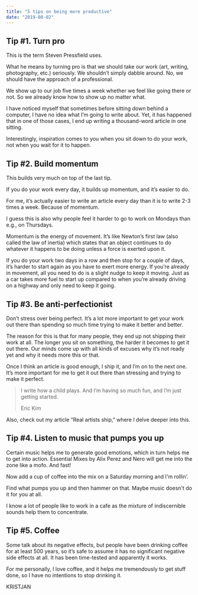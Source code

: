 ```yaml
---
title: "5 tips on being more productive"
date: "2019-08-02"
---
```


## Tip #1. Turn pro

This is the term Steven Pressfield uses.

What he means by turning pro is that we should take our work (art, writing, photography, etc.) seriously. We shouldn’t simply dabble around. No, we should have the approach of a professional.

We show up to our job five times a week whether we feel like going there or not. So we already know how to show up no matter what.

I have noticed myself that sometimes before sitting down behind a computer, I have no idea what I’m going to write about. Yet, it has happened that in one of those cases, I end up writing a thousand-word article in one sitting.

Interestingly, inspiration comes to you when you sit down to do your work, not when you wait for it to happen.

## Tip #2. Build momentum

This builds very much on top of the last tip.

If you do your work every day, it builds up momentum, and it’s easier to do.

For me, it’s actually easier to write an article every day than it is to write 2-3 times a week. Because of momentum.

I guess this is also why people feel it harder to go to work on Mondays than e.g., on Thursdays.

Momentum is the energy of movement. It’s like Newton’s first law (also called the law of inertia) which states that an object continues to do whatever it happens to be doing unless a force is exerted upon it.

If you do your work two days in a row and then stop for a couple of days, it’s harder to start again as you have to exert more energy. If you’re already in movement, all you need to do is a slight nudge to keep it moving. Just as a car takes more fuel to start up compared to when you’re already driving on a highway and only need to keep it going.

## Tip #3. Be anti-perfectionist

Don’t stress over being perfect. It’s a lot more important to get your work out there than spending so much time trying to make it better and better.

The reason for this is that for many people, they end up not shipping their work at all. The longer you sit on something, the harder it becomes to get it out there. Our minds come up with all kinds of excuses why it’s not ready yet and why it needs more this or that.

Once I think an article is good enough, I ship it, and I’m on to the next one. It’s more important for me to get it out there than stressing and trying to make it perfect.

> I write how a child plays. And I’m having so much fun, and I’m just getting started.
> 
> Eric Kim

Also, check out my article “Real artists ship,” where I delve deeper into this.

## Tip #4. Listen to music that pumps you up

Certain music helps me to generate good emotions, which in turn helps me to get into action. Essential Mixes by Alix Perez and Nero will get me into the zone like a mofo. And fast!

Now add a cup of coffee into the mix on a Saturday morning and I'm rollin'.

Find what pumps you up and then hammer on that. Maybe music doesn't do it for you at all.

I know a lot of people like to work in a cafe as the mixture of indiscernible sounds help them to concentrate.

## Tip #5. Coffee

Some talk about its negative effects, but people have been drinking coffee for at least 500 years, so it’s safe to assume it has no significant negative side effects at all. It has been time-tested and apparently it works.

For me personally, I love coffee, and it helps me tremendously to get stuff done, so I have no intentions to stop drinking it.

KRISTJAN
